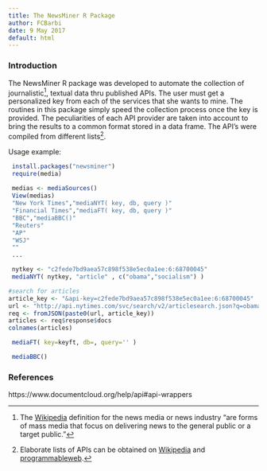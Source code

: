 ```yaml
---
title: The NewsMiner R Package 
author: FCBarbi
date: 9 May 2017
default: html
---
```


### Introduction 

The NewsMiner R package was developed to automate the collection of journalistic[^newsmedia], textual data thru published APIs. The user must get a personalized key from each of the services that she wants to mine. The routines in this package simply speed the collection process once the key is provided. The peculiarities of each API provider are taken into account to bring the results to a common format stored in a data frame. The API's were compiled from different lists[^sourcelist].

Usage example:

```r
 install.packages("newsminer")
 require(media)
 
 medias <- mediaSources()
 View(medias)
 "New York Times","mediaNYT( key, db, query )"
 "Financial Times","mediaFT( key, db, query )" 
 "BBC","mediaBBC()"
 "Reuters"
 "AP"
 "WSJ"
 ""
 ...
```

```r
 nytkey <- "c2fede7bd9aea57c898f538e5ec0a1ee:6:68700045"
 mediaNYT( nytkey, "article" , c("obama","socialism") )
```

```r
#search for articles
article_key <- "&api-key=c2fede7bd9aea57c898f538e5ec0a1ee:6:68700045"
url <- "http://api.nytimes.com/svc/search/v2/articlesearch.json?q=obamacare+socialism"
req <- fromJSON(paste0(url, article_key))
articles <- req$response$docs
colnames(articles)
```

```r
 mediaFT( key=keyft, db=, query='' )
```

```r
 mediaBBC()
```


### References

[^newsmedia]: The [Wikipedia](https://en.wikipedia.org/wiki/News_media) definition for the news media or news industry "are forms of mass media that focus on delivering news to the general public or a target public."

[^sourcelist]: Elaborate lists of APIs can be obtained on [Wikipedia](https://en.wikipedia.org/wiki/List_of_news_media_APIs) and   [programmableweb](https://www.programmableweb.com/).

[^NYT]: The [New York Times Developer Network](https://developer.nytimes.com/)
http://developer.nytimes.com/docs/article_search_api
http://developer.nytimes.com/docs/times_newswire_api
https://cran.r-project.org/web/packages/jsonlite/vignettes/json-apis.html

[^FT]: The [Financial Times Developer Programme](https://developer.ft.com/) 

[^BBC]: [Documentation for BBC News Labs APIs & #newsHACK events](http://docs.bbcnewslabs.co.uk/CANDY.html)

[^APRESS]: [Associated Press Breaking News API] (https://developer.ap.org/ap-breaking-news-api)

[^HUFF]: [Pollster's API](http://elections.huffingtonpost.com/pollster/api/v2) provides the data underlying this website, including data from tens of thousands of polls our editors have entered. 

[^WSJ]: The [Wall Street Journal API] https://newsapi.org/the-wall-street-journal-api
Get live headlines, images, and other article metadata from The Wall Street Journal with our free JSON API.

[^HEARST]: http://developer.hearst.com/

[^WPOST]: http://apiportal.washingtonpost.com/api/trove

[^ZEIT]: http://developer.zeit.de/index/
[^HANDELSBLATT]: https://newsapi.org/handelsblatt-api

[^FAZ]: http://www.faz.net/faz-net-services/widgets/rss-feed-nichts-verpassen-mit-den-rss-angeboten-von-faz-net-11124617.html

[^TIME]: https://newsapi.org/time-api

[^ECONOMIST]: https://newsapi.org/the-economist-api

[^GUARDIAN]: https://newsapi.org/the-guardian-uk-api
http://www.theguardian.com/open-platform

[^BLOOMBERG]: https://newsapi.org/bloomberg-api

[^REUTERS]: [Reuters](https://customers.reuters.com/developer/apis_tech.aspx/)

[^NEWSCORP]: URL: http://s.news.com.au/newsapidocs

[^PUBLIC]: https://support.pmp.io/docs#the-pmp-api and http://publicmediaplatform.org/

[^DATAAU]: https://data.sa.gov.au/data/dataset/news-corp-australia-journalism-api-pilot

[^NEWSAPI]: https://newsapi.org/sources

https://www.documentcloud.org/help/api#api-wrappers



